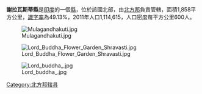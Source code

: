 '''謝拉瓦斯蒂縣'''是[[印度|印度]]的一個[[縣|縣]]，位於該國北部，由[[北方邦|北方邦]]負責管轄，面積1,858平方公里，[[識字率|識字率]]為49.13%，2011年人口1,114,615，人口密度每平方公里600人。

[[File:Mulagandhakuti.jpg|border]]

[[File:Lord_Buddha_Flower_Garden_Shravasti.jpg|thumb]]

[[File:Lord_buddha_.jpg|thumb]]


{{coord|27.701958|N|81.934845|E|type:adm3rd_source:itwiki|display=title}}

{{北方邦行政区划小作品}}
[[Category:北方邦辖县|Category:北方邦辖县]]
